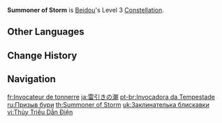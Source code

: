 {{Constellation Infobox
|image       = Constellation Summoner of Storm.png
|description = Increases the Level of [[Tidecaller]] by 3.<br>Maximum upgrade level is 15.
|level       = 3
|character   = Beidou
|utility1    = Talent Level Increase
|utility2    = Elemental Skill Level Increase
}}
'''Summoner of Storm''' is [[Beidou]]'s Level 3 [[Constellation]].

==Other Languages==
{{Other Languages
|en      = Summoner of Storm
|zhs     = 潮奔蓦引电
|zhs_rm  = Cháo Bēn Mò Yǐn Diàn
|zht     = 潮奔驀引電
|zht_rm  = Cháo Bēn Mò Yǐn Diàn
|zh_tl   = 
|ja      = 雷引きの潮
|ja_rm   = Kaminari Hiki no Shio
|ja_tl   = Thunder-Pulling Tide
|ko      = {{tt|조류발전|潮流發電}}
|ko_tl   = Tidal Current Power Generation
|es      = Invocadora de la tormenta
|es_tl   = Invoker of the Storm
|fr      = Invocateur de tonnerre
|fr_tl   = Summoner of Thunder
|ru      = Призыв бури
|ru_tl   = Summoning of Storm
|th      = Summoner of Storm
|vi      = Thủy Triều Dẫn Điện
|vi_tl   = Conductive Tide
|de      = Spontane Induktion
|de_tl   = Spontaneous Induction
|id      = Summoner of Storm
|pt      = Invocadora da Tempestade
|pt_tl   = Invoker of the Storm
|tr      = Fırtına Sihirdarı
|tr_tl   = Storm Summoner
|it      = Invocatore della tempesta
|it_tl   = 
}}

==Change History==
{{Change History|1.0}}

==Navigation==
{{Talent Navbox|Beidou}}

[[fr:Invocateur de tonnerre]]
[[ja:雷引きの潮]]
[[pt-br:Invocadora da Tempestade]]
[[ru:Призыв бури]]
[[th:Summoner of Storm]]
[[uk:Заклинателька блискавки]]
[[vi:Thủy Triều Dẫn Điện]]